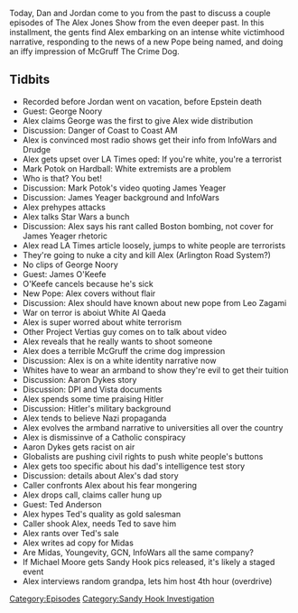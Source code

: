 {{DEFAULTSORT:
    #_EPISODE_0331:March 13-14, 2013
}}{{Episode
    | title             = March 13-14, 2013
    | caption           = Listen to this episode on [https://knowledgefight.libsyn.com/knowledge-fight-march-13-14-2013 Libsyn] [https://open.spotify.com/episode/6SAQkHlYvLP6wEkn521oEO Spotify], Read the [[Transcript/331: March 13-14, 2013|Unofficial Transcript]]
    | episodeNumber     = 331
    | length            = 02:12:35
    | airDate           = August 12, 2019
    | coverageStartDate = March 13, 2013
    | coverageEndDate   = March 14, 2013
    | episodeType       = [[:Category:Sandy Hook Investigation|Sandy Hook Investigation]]
    | appearance        = [[George Noory]], [[Mark Potok]], [[James Yeager]], [[James O'Keefe]], [[Leo Zagami]], [[Aaron Dykes]], [[Ted Anderson]], [[Michael Moore]]
    | oocDrop           = I have no guilt; They literally attack our testicles
    | previousEpisode   = [[330: Magic Coins And Sheep Nations]]
    | nextEpisode       = [[332: Anunnaki Stasis and Emerald Treaties]]
}}

{{Stub}}

Today, Dan and Jordan come to you from the past to discuss a couple episodes of The Alex Jones Show from the even deeper past. In this installment, the gents find Alex embarking on an intense white victimhood narrative, responding to the news of a new Pope being named, and doing an iffy impression of McGruff The Crime Dog.

==Tidbits==

*Recorded before Jordan went on vacation, before Epstein death
*Guest: George Noory
*Alex claims George was the first to give Alex wide distribution
*Discussion: Danger of Coast to Coast AM
*Alex is convinced most radio shows get their info from InfoWars and Drudge
*Alex gets upset over LA Times oped: If you're white, you're a terrorist
*Mark Potok on Hardball: White extremists are a problem
*Who is that? You bet!
*Discussion: Mark Potok's video quoting James Yeager
*Discussion: James Yeager background and InfoWars
*Alex prehypes attacks
*Alex talks Star Wars a bunch
*Discussion: Alex says his rant called Boston bombing, not cover for James Yeager rhetoric
*Alex read LA Times article loosely, jumps to white people are terrorists
*They're going to nuke a city and kill Alex (Arlington Road System?)
*No clips of George Noory
*Guest: James O'Keefe
*O'Keefe cancels because he's sick
*New Pope: Alex covers without flair
*Discussion: Alex should have known about new pope from Leo Zagami
*War on terror is aboiut White Al Qaeda
*Alex is super worred about white terrorism
*Other Project Vertias guy comes on to talk about video
*Alex reveals that he really wants to shoot someone
*Alex does a terrible McGruff the crime dog impression
*Discussion: Alex is on a white identity narrative now
*Whites have to wear an armband to show they're evil to get their tuition
*Discussion: Aaron Dykes story
*Discussion: DPI and Vista documents
*Alex spends some time praising Hitler
*Discussion: Hitler's military background
*Alex tends to believe Nazi propaganda
*Alex evolves the armband narrative to universities all over the country
*Alex is dismissinve of a Catholic conspiracy
*Aaron Dykes gets racist on air
*Globalists are pushing civil rights to push white people's buttons
*Alex gets too specific about his dad's intelligence test story
*Discussion: details about Alex's dad story
*Caller confronts Alex about his fear mongering
*Alex drops call, claims caller hung up
*Guest: Ted Anderson
*Alex hypes Ted's quality as gold salesman
*Caller shook Alex, needs Ted to save him
*Alex rants over Ted's sale
*Alex writes ad copy for Midas
*Are Midas, Youngevity, GCN, InfoWars all the same company?
*If Michael Moore gets Sandy Hook pics released, it's likely a staged event
*Alex interviews random grandpa, lets him host 4th hour (overdrive)

[[Category:Episodes]]
[[Category:Sandy Hook Investigation]]
